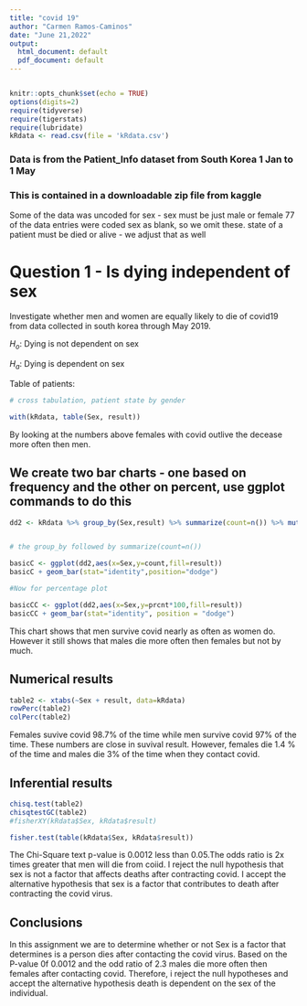 ```yaml
---
title: "covid 19"
author: "Carmen Ramos-Caminos"
date: "June 21,2022"
output:
  html_document: default
  pdf_document: default
---
```

```r

```

```r
knitr::opts_chunk$set(echo = TRUE)
options(digits=2)
require(tidyverse)
require(tigerstats)
require(lubridate)
kRdata <- read.csv(file = 'kRdata.csv')
```
### Data is from the Patient_Info dataset from South Korea 1 Jan to 1 May 
### This is contained in a downloadable zip file from kaggle

Some of the data was uncoded for sex - sex must be just male or female
77 of the data entries were coded sex  as blank, so we omit these.
state of a patient must be died or alive - we adjust that as well   
  
# Question 1 - Is dying independent of sex 
Investigate whether men and women are equally likely to die of covid19 from data collected in south korea through May 2019. 

$H_o$: Dying is not dependent on sex  

$H_a$: Dying is dependent on sex  


Table of patients:
```r

# cross tabulation, patient state by gender

with(kRdata, table(Sex, result))

```
By looking at the numbers above females with covid outlive the decease more often then men.  

## We create two bar charts - one based on frequency and the other on percent, use ggplot commands to do this 

```r
dd2 <- kRdata %>% group_by(Sex,result) %>% summarize(count=n()) %>% mutate(prcnt=count/sum(count))


# the group_by followed by summarize(count=n())

basicC <- ggplot(dd2,aes(x=Sex,y=count,fill=result))
basicC + geom_bar(stat="identity",position="dodge")

#Now for percentage plot

basicCC <- ggplot(dd2,aes(x=Sex,y=prcnt*100,fill=result)) 
basicCC + geom_bar(stat="identity", position = "dodge")
```

This chart shows that men survive covid nearly as often as women do. However it still shows that males die more often then females but not by much. 

## Numerical results  

```r
table2 <- xtabs(~Sex + result, data=kRdata)
rowPerc(table2)
colPerc(table2)
```
Females suvive covid 98.7% of the time while men survive covid 97% of the time. These numbers are close in suvival result. However, females die 1.4 % of the time and males die 3% of the time when they contact covid. 

## Inferential results 

```r
chisq.test(table2)
chisqtestGC(table2)
#fisherXY(kRdata$Sex, kRdata$result)
```

```r
fisher.test(table(kRdata$Sex, kRdata$result))
```

The Chi-Square text p-value is 0.0012 less than 0.05.The odds ratio is 2x times greater that men will die from coiid.  I reject the null hypothesis that sex is not a factor that affects deaths after contracting covid. I accept the alternative hypothesis that sex is a factor that contributes to death after contracting the covid virus. 

## Conclusions

In this assignment we are to determine whether or not Sex is a factor that determines is a person dies after contacting the covid virus. Based on the P-value 0f 0.0012 and the odd ratio of 2.3 males die more often then females after contacting covid. Therefore, i reject the null hypotheses and accept the alternative hypothesis death is dependent on the sex of the individual.

